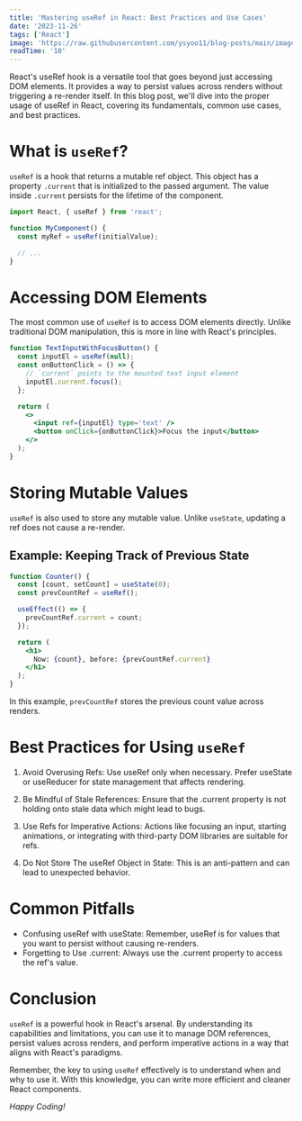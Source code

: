 ```yaml
---
title: 'Mastering useRef in React: Best Practices and Use Cases'
date: '2023-11-26'
tags: ['React']
image: 'https://raw.githubusercontent.com/ysyoo11/blog-posts/main/images/thumbnails/master-useref.jpg'
readTime: '10'
---
```


React's useRef hook is a versatile tool that goes beyond just accessing DOM elements. It provides a way to persist values across renders without triggering a re-render itself. In this blog post, we'll dive into the proper usage of useRef in React, covering its fundamentals, common use cases, and best practices.

# What is `useRef`?

`useRef` is a hook that returns a mutable ref object. This object has a property `.current` that is initialized to the passed argument. The value inside `.current` persists for the lifetime of the component.

```jsx
import React, { useRef } from 'react';

function MyComponent() {
  const myRef = useRef(initialValue);

  // ...
}
```

# Accessing DOM Elements

The most common use of `useRef` is to access DOM elements directly. Unlike traditional DOM manipulation, this is more in line with React's principles.

```jsx
function TextInputWithFocusButton() {
  const inputEl = useRef(null);
  const onButtonClick = () => {
    // `current` points to the mounted text input element
    inputEl.current.focus();
  };

  return (
    <>
      <input ref={inputEl} type='text' />
      <button onClick={onButtonClick}>Focus the input</button>
    </>
  );
}
```

# Storing Mutable Values

`useRef` is also used to store any mutable value. Unlike `useState`, updating a ref does not cause a re-render.

## Example: Keeping Track of Previous State

```jsx
function Counter() {
  const [count, setCount] = useState(0);
  const prevCountRef = useRef();

  useEffect(() => {
    prevCountRef.current = count;
  });

  return (
    <h1>
      Now: {count}, before: {prevCountRef.current}
    </h1>
  );
}
```

In this example, `prevCountRef` stores the previous count value across renders.

# Best Practices for Using `useRef`

1. Avoid Overusing Refs: Use useRef only when necessary. Prefer useState or useReducer for state management that affects rendering.

2. Be Mindful of Stale References: Ensure that the .current property is not holding onto stale data which might lead to bugs.

3. Use Refs for Imperative Actions: Actions like focusing an input, starting animations, or integrating with third-party DOM libraries are suitable for refs.

4. Do Not Store The useRef Object in State: This is an anti-pattern and can lead to unexpected behavior.

# Common Pitfalls

- Confusing useRef with useState: Remember, useRef is for values that you want to persist without causing re-renders.
- Forgetting to Use .current: Always use the .current property to access the ref's value.

# Conclusion

`useRef` is a powerful hook in React's arsenal. By understanding its capabilities and limitations, you can use it to manage DOM references, persist values across renders, and perform imperative actions in a way that aligns with React's paradigms.

Remember, the key to using `useRef` effectively is to understand when and why to use it. With this knowledge, you can write more efficient and cleaner React components.

_Happy Coding!_
